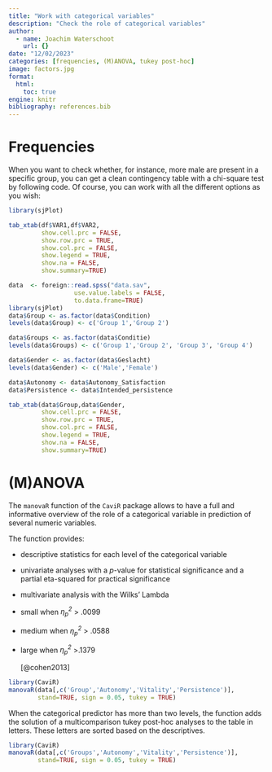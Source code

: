 ```yaml
---
title: "Work with categorical variables"
description: "Check the role of categorical variables"
author:
  - name: Joachim Waterschoot
    url: {}
date: "12/02/2023"
categories: [frequencies, (M)ANOVA, tukey post-hoc]
image: factors.jpg
format: 
  html:
    toc: true
engine: knitr
bibliography: references.bib
---
```


# Frequencies

When you want to check whether, for instance, more male are present in a specific group, you can get a clean contingency table with a chi-square test by following code. Of course, you can work with all the different options as you wish:

```r
library(sjPlot)

tab_xtab(df$VAR1,df$VAR2,
         show.cell.prc = FALSE,
         show.row.prc = TRUE,
         show.col.prc = FALSE,
         show.legend = TRUE,
         show.na = FALSE,
         show.summary=TRUE)
```

```r
data  <- foreign::read.spss("data.sav", 
                  use.value.labels = FALSE, 
                  to.data.frame=TRUE)
library(sjPlot)
data$Group <- as.factor(data$Condition)
levels(data$Group) <- c('Group 1','Group 2')

data$Groups <- as.factor(data$Conditie)
levels(data$Groups) <- c('Group 1','Group 2', 'Group 3', 'Group 4')

data$Gender <- as.factor(data$Geslacht)
levels(data$Gender) <- c('Male','Female')

data$Autonomy <- data$Autonomy_Satisfaction
data$Persistence <- data$Intended_persistence

tab_xtab(data$Group,data$Gender,
         show.cell.prc = FALSE,
         show.row.prc = TRUE,
         show.col.prc = FALSE,
         show.legend = TRUE,
         show.na = FALSE,
         show.summary=TRUE)

```

# (M)ANOVA

The `manovaR` function of the `CaviR` package allows to have a full and informative overview of the role of a categorical variable in prediction of several numeric variables.

::: {.callout-note title="The function provides:" collapse="false"}
The function provides:

-   descriptive statistics for each level of the categorical variable

-   univariate analyses with a *p*-value for statistical significance and a partial eta-squared for practical significance

-   multivariate analysis with the Wilks' Lambda
:::

::: {.callout-note title="How to interpret the partial eta-squared?" collapse="true"}
-   small when *η~p~^2^* \> .0099

-   medium when *η~p~^2^* \> .0588

-   large when *η~p~^2^* \>.1379

    [@cohen2013]
:::

```r
library(CaviR)
manovaR(data[,c('Group','Autonomy','Vitality','Persistence')],
        stand=TRUE, sign = 0.05, tukey = TRUE)
```

::: {.callout-important title="When number of levels >2" collapse="false"}
When the categorical predictor has more than two levels, the function adds the solution of a multicomparison tukey post-hoc analyses to the table in letters. These letters are sorted based on the descriptives.
:::

```r
library(CaviR)
manovaR(data[,c('Groups','Autonomy','Vitality','Persistence')],
        stand=TRUE, sign = 0.05, tukey = TRUE)
```
